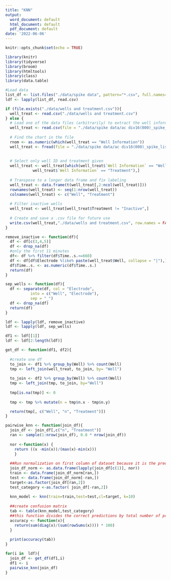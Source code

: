 ---
title: "KNN"
output:
  word_document: default
  html_document: default
  pdf_document: default
date: '2022-06-06'
---

```{r setup, include=FALSE}
knitr::opts_chunk$set(echo = TRUE)
```

```{r load-packages, message = FALSE}
library(knitr)
library(tidyverse)
library(broom)
library(htmltools)
library(class)
library(data.table)
```

```{r}
#Load data
list_df <- list.files("./data/spike data", pattern="*.csv", full.names=TRUE)
ldf <- lapply(list_df, read.csv)
```

```{r find wells and treatments, warning=FALSE}
if (file.exists("./data/wells and treatment.csv")){
  well_treat <- read.csv("./data/wells and treatment.csv")
} else {
  # Load one of the data files (arbitrarily) to extract the well information chart
  well_treat <- read.csv(file = "./data/spike data/ac div16(000)_spike_list.csv")
  
  # Find the chart in the file
  rnom <- as.numeric(which(well_treat == "Well Information"))
  well_treat <- fread(file = "./data/spike data/ac div16(000)_spike_list.csv", skip=rnom)
  
  
  # Select only well ID and treatment given
  well_treat <- well_treat[which(well_treat$`Well Information` == "Well" | 
            well_treat$`Well Information` == "Treatment"),]
  
  # Transpose to a longer data frame and fix labeling
  well_treat <- data.frame(t(well_treat[,2:ncol(well_treat)]))
  rownames(well_treat) <- seq(1:nrow(well_treat))
  colnames(well_treat) <- c("Well", "Treatment")
  
  # Filter inactive wells
  well_treat <- well_treat[well_treat$Treatment != "Inactive",]
  
  # Create and save a .csv file for future use
  write.csv(well_treat,"./data/wells and treatment.csv", row.names = FALSE)
}
```

```{r clean the data, message=FALSE}
remove_inactive <- function(df){
  df <- df[c(3,4,5)]
  df <- drop_na(df)
  #only the first 11 minutes
  df<- df %>% filter(df$Time..s.<=660) 
  df <- df[df$Electrode %like% paste(well_treat$Well, collapse = "|"),] 
  df$Time..s. <- as.numeric(df$Time..s.)
  return(df)
}

sep_wells <- function(df){
  df <- separate(df, col = "Electrode",
           into = c("Well", "Electrode"),
           sep = "_")
  df <- drop_na(df)
  return(df)
}

ldf <- lapply(ldf, remove_inactive)
ldf <- lapply(ldf, sep_wells)
```

```{r}
df1 <- ldf[[1]]
ldf <- ldf[2:length(ldf)]
```

```{r}
get_df <- function(df1, df2){
  
  #create one df
  to_join <- df1 %>% group_by(Well) %>% count(Well)
  tmp <- left_join(well_treat, to_join, by= "Well")
  
  to_join <- df2 %>% group_by(Well) %>% count(Well)
  tmp <- left_join(tmp, to_join, by="Well")
  
  tmp[is.na(tmp)] <- 0
  
  tmp <- tmp %>% mutate(n = tmp$n.x - tmp$n.y)

  return(tmp[, c("Well", "n", "Treatment")])
}

pairwise_knn <- function(join_df){
  join_df <- join_df[,c("n", "Treatment")]
  ran <- sample(1:nrow(join_df), 0.8 * nrow(join_df))
  
  nor <-function(x) {
    return ((x -min(x))/(max(x)-min(x)))
    }
    
  ##Run normalization on first column of dataset because it is the predictor
  join_df_norm <- as.data.frame(lapply(join_df[c(1)], nor))
  train <- data.frame(join_df_norm[ran,])
  test <- data.frame(join_df_norm[-ran,])
  target<-as.factor(join_df[ran,2])
  test_category <-as.factor( join_df[-ran,2])
  
  knn_model <- knn(train=train,test=test,cl=target, k=10)
  
  ##create confusion matrix
  tab <- table(knn_model,test_category)
  ##this function divides the correct predictions by total number of predictions that tell us how accurate teh model is.
  accuracy <- function(x){
    return(sum(diag(x)/(sum(rowSums(x)))) * 100)
  }
  
  print(accuracy(tab))
}
```

```{r}
for(i in  ldf){
  join_df <- get_df(df1,i)
  df1 <- i
  pairwise_knn(join_df)
}
```
